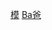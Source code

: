 {{Navbox
| name = 爸爸去哪儿
| title = [[爸爸去哪兒]]
| state = {{{state|autocollapse}}}

| titlestyle = background-color:#BEF781;
| groupstyle = background-color:#BEF781;

| listclass = hlist

| group1 = 节目制作
| list1 = {{Navbox|child
  | groupstyle = background-color:#BEF781;

  | group1 = 平台
  | list1 = 
* [[湖南卫视]]
* [[芒果TV]]

  | group2 = 制作团队
  | list2 = 
* [[谢涤葵]]
* [[单丹霞]]
* [[周山 (制作人)|周山]]

  | group3 = 主持人
  | list3 = 
* [[李锐 (主持人)|李锐]]

  | group4 = 季度
  | list4 = 
* [[爸爸去哪兒 (第一季)|第一季]]
* [[爸爸去哪兒 (第二季)|第二季]]
* [[爸爸去哪儿 (第三季)|第三季]]
* [[爸爸去哪儿 (第四季)|第四季]]
* [[爸爸去哪儿 (第五季)|第五季]]
* [[一起出发吧|第六季]]
  }}

| group2 = 参演嘉宾
| list2 = {{Navbox|child
  | groupstyle = background-color:#BEF781;
<!-- 请勿修改嘉宾姓名的繁简形式，否则会导致点击进入对应条目后蓝字链接无法加黑加粗。 -->
  | group1 = [[爸爸去哪兒 (第一季)|第一季]]
  | list1 = {{Navbox|child
    | groupstyle = background-color:#BEF781;

    | group1 = 成人嘉宾
    | list1 = 
* [[林志穎]]
* [[王岳伦]]
* [[张亮 (模特)|张亮]]
* [[田亮]]
* [[郭涛 (演员)|郭涛]]

    | group2 = 儿童嘉宾
    | list2 = 
* [[Kimi Lin|Kimi]]
* [[王诗龄|Angela]]
* [[張悅軒|天天]]
* [[田雨橙|Cindy森碟]]
* [[郭子睿|石头]]
    }}

  | group2 = [[爸爸去哪兒 (第二季)|第二季]]
  | list2 = {{Navbox|child
    | groupstyle = background-color:#BEF781;

    | group1 = 成人嘉宾
    | list1 = 
* [[黃磊]]
* [[陆毅]]
* [[杨威]]
* [[吳鎮宇]]
* [[曹格]]

    | group2 = 儿童嘉宾
    | list2 = 
* [[黄忆慈|多多]]
* [[陆雨萱|贝儿]]
* [[杨文昌 (童星)|杨阳洋]]
* [[吴费曼|Feynman]]
* [[曹三丰|Joe]]
* [[曹华恩|Grace]]
    }}

  | group3 = [[爸爸去哪儿 (第三季)|第三季]]
  | list3 = {{Navbox|child
    | groupstyle = background-color:#BEF781;

    | group1 = 成人嘉宾
    | list1 = 
* [[刘烨 (演员)|刘烨]]
* [[胡軍]]
* [[林永健]]
* [[夏克立]]
* [[邹市明]]
* [[王宝强]]

    | group2 = 儿童嘉宾
    | list2 = 
* [[刘诺一|诺一]]
* [[胡皓康|康康]]
* [[林大竣|大竣]]
* [[夏天 (童星)|Poppy]]
* [[邹明轩|轩轩]]
* [[王子珊|娜娜]]
    }}

  | group4 = [[爸爸去哪儿 (第四季)|第四季]]
  | list4 = {{Navbox|child
    | groupstyle = background-color:#BEF781;

    | group1 = 成人嘉宾
    | list1 = 
* [[蔡国庆 (北京)|蔡国庆]]
* [[沙溢]]
* [[田亮]]
* [[张伦硕]]
* [[黃致列]]
* [[董力 (擊劍運動員)|董力]]
* [[向佐]]

    | group2 = 儿童嘉宾
    | list2 = 
* [[蔡轩正|庆庆]]
* [[沙俊伯|安吉]]
* [[田宸羽|小亮仔]]
* [[严稚棱|Cayla考拉]]
* [[李亦航]]
* [[崔雅涵|阿拉蕾]]
    }}

  | group5 = [[爸爸去哪儿 (第五季)|第五季]]
  | list5 = {{Navbox|child
    | groupstyle = background-color:#BEF781;

    | group1 = 成人嘉宾
    | list1 = 
* [[陈小春]]
* [[劉畊宏]]
* [[吳尊]]
* [[杜江 (演员)|杜江]]
* [[邓伦]]

    | group2 = 儿童嘉宾
    | list2 = 
* [[陈胤捷|Jasper]]
* [[刘宇芙|小泡芙]]
* [[吴欣怡|Neinei]]
* [[吴欣乐|Max]]
* [[杜宇麒|嗯哼]]
* [[纪美伊|小山竹]]
    }}

  | group6 = [[一起出发吧|第六季]]
  | list6 = {{Navbox|child
    | groupstyle = background-color:#BEF781;

    | group1 = 成人嘉宾
    | list1 = 
* [[陈小春]]
* [[耿乐]]
* [[杨烁]]
* [[包贝尔]]
* [[何猷君]]

    | group2 = 儿童嘉宾
    | list2 = 
* [[陈胤捷|Jasper]]
* [[乐那多]]
* [[包可艾]]
* [[杨雨辰]]
* [[李昀轩]]
* [[李昀桐]]
    }}
  }}

| group3 = 相关节目
| list3 = 
* [[爸爸 你去哪兒]]

| group4 = 衍生产品
| list4 = 
* [[爸爸去哪儿 (游戏)|爸爸去哪儿电子游戏]]
* [[蠟筆小新休閒食品|爸爸去哪儿食品]]

| below = '''注：'''《爸爸去哪儿》因政策原因，第六季更名为《一起出发吧》
| belowstyle = background-color:#BEF781;
}}<noinclude>
{{Collapsible option}}
[[Category:爸爸去哪儿|模]]
[[Category:湖南卫视节目模板|Ba爸]]
</noinclude>